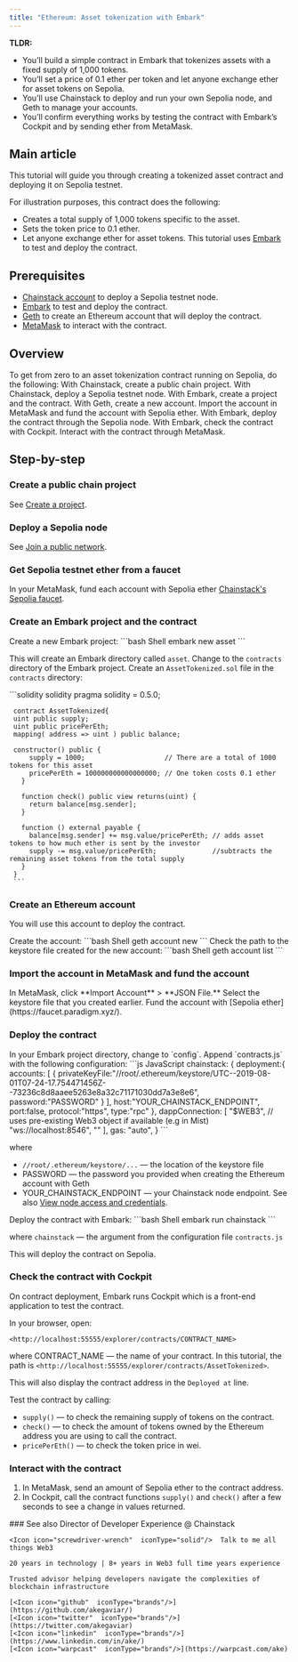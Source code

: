 ```yaml
---
title: "Ethereum: Asset tokenization with Embark"
---
```


**TLDR:**
* You’ll build a simple contract in Embark that tokenizes assets with a fixed supply of 1,000 tokens.
* You’ll set a price of 0.1 ether per token and let anyone exchange ether for asset tokens on Sepolia.
* You’ll use Chainstack to deploy and run your own Sepolia node, and Geth to manage your accounts.
* You’ll confirm everything works by testing the contract with Embark’s Cockpit and by sending ether from MetaMask.

## Main article

This tutorial will guide you through creating a tokenized asset contract and deploying it on Sepolia testnet.

For illustration purposes, this contract does the following:

* Creates a total supply of 1,000 tokens specific to the asset.
* Sets the token price to 0.1 ether.
* Let anyone exchange ether for asset tokens. This tutorial uses [Embark](https://framework.embarklabs.io/) to test and deploy the contract.

## Prerequisites

* [Chainstack account](https://console.chainstack.com/) to deploy a Sepolia testnet node.
* [Embark](https://framework.embarklabs.io/) to test and deploy the contract.
* [Geth](https://geth.ethereum.org/) to create an Ethereum account that will deploy the contract.
* [MetaMask](https://metamask.io/) to interact with the contract.

## Overview

To get from zero to an asset tokenization contract running on Sepolia, do the following:
<Steps>
  <Step>
  With Chainstack, create a <Tooltip tip="public chain project- a project to join public networks">public chain project</Tooltip>.
  </Step>
  <Step>
  With Chainstack, deploy a Sepolia testnet node.
  </Step>
  <Step>
  With Embark, create a project and the contract.
  </Step>
  <Step>
  With Geth, create a new account.
  </Step>
  <Step>
    Import the account in MetaMask and fund the account with Sepolia ether.
  </Step>
  <Step>
    With Embark, deploy the contract through the Sepolia node.
  </Step>
  <Step>
    With Embark, check the contract with Cockpit.
  </Step>
  <Step>
  Interact with the contract through MetaMask.
  </Step>
</Steps>

## Step-by-step

### Create a public chain project

See [Create a project](/docs/manage-your-project#create-a-project).

### Deploy a Sepolia node

See [Join a public network](/docs/manage-your-networks#join-a-public-network).

### Get Sepolia testnet ether from a faucet

In your MetaMask, fund each account with Sepolia ether [Chainstack's Sepolia faucet](https://faucet.chainstack.com).

### Create an Embark project and the contract

<Steps>
  <Step>
    Create a new Embark project:

   <CodeGroup>
     ```bash Shell
     embark new asset
     ```
   </CodeGroup>

   This will create an Embark directory called `asset`.
  </Step>
  <Step>
    Change to the `contracts` directory of the Embark project.
  </Step>
  <Step>
    Create an `AssetTokenized.sol` file in the `contracts` directory:

   <CodeGroup>
     ```solidity solidity
     pragma solidity = 0.5.0;

     contract AssetTokenized{
     uint public supply;
     uint public pricePerEth;
     mapping( address => uint ) public balance;

     constructor() public {
         supply = 1000;                    // There are a total of 1000 tokens for this asset
         pricePerEth = 100000000000000000; // One token costs 0.1 ether
       }

       function check() public view returns(uint) {
         return balance[msg.sender];
       }

       function () external payable {
         balance[msg.sender] += msg.value/pricePerEth; // adds asset tokens to how much ether is sent by the investor
         supply -= msg.value/pricePerEth;              //subtracts the remaining asset tokens from the total supply
       }
     }
     ```
   </CodeGroup>
  </Step>
</Steps>

### Create an Ethereum account

You will use this account to deploy the contract.

<Steps>
  <Step>
    Create the account:

   <CodeGroup>
     ```bash Shell
     geth account new
     ```
   </CodeGroup>
  </Step>
  <Step>
    Check the path to the keystore file created for the new account:

   <CodeGroup>
     ```bash Shell
     geth account list
     ```
   </CodeGroup>
  </Step>
</Steps>

### Import the account in MetaMask and fund the account

<Steps>
  <Step>
    In MetaMask, click **Import Account** > **JSON File.**
  </Step>
  <Step>
    Select the keystore file that you created earlier.
  </Step>
  <Step>
    Fund the account with [Sepolia ether](https://faucet.paradigm.xyz/).
  </Step>
</Steps>

### Deploy the contract

<Steps>
  <Step>
    In your Embark project directory, change to `config`.
  </Step>
  <Step>
    Append `contracts.js` with the following configuration:

   <CodeGroup>
     ```js JavaScript
     chainstack: {
       deployment:{
         accounts: [
             {
               privateKeyFile:"//root/.ethereum/keystore/UTC--2019-08-01T07-24-17.754471456Z- -73236c8d8aaee5263e8a32c71171030dd7a3e8e6",
               password:"PASSWORD"
             }
         ],
         host:"YOUR_CHAINSTACK_ENDPOINT",
         port:false,
         protocol:"https",
         type:"rpc"
       },
       dappConnection: [
         "$WEB3",  // uses pre-existing Web3 object if available (e.g in Mist)
         "ws://localhost:8546",
         "<http://localhost:8545>"
       ],
       gas: "auto",
     }
     ```
   </CodeGroup>

   where

   * `//root/.ethereum/keystore/...` — the location of the keystore file
   * PASSWORD — the password you provided when creating the Ethereum account with Geth
   * YOUR\_CHAINSTACK\_ENDPOINT — your Chainstack node endpoint. See also [View node access and credentials](/docs/manage-your-node#view-node-access-and-credentials).
  </Step>
  <Step>
    Deploy the contract with Embark:

   <CodeGroup>
     ```bash Shell
     embark run chainstack
     ```
   </CodeGroup>

   where `chainstack` — the argument from the configuration file `contracts.js`

   This will deploy the contract on Sepolia.
  </Step>
</Steps>

### Check the contract with Cockpit

On contract deployment, Embark runs Cockpit which is a front-end application to test the contract.

In your browser, open:

`<http://localhost:55555/explorer/contracts/CONTRACT_NAME>`

where CONTRACT\_NAME — the name of your contract. In this tutorial, the path is `<http://localhost:55555/explorer/contracts/AssetTokenized>`.

This will also display the contract address in the `Deployed at` line.

Test the contract by calling:

* `supply()` — to check the remaining supply of tokens on the contract.
* `check()` — to check the amount of tokens owned by the Ethereum address you are using to call the contract.
* `pricePerEth()` — to check the token price in wei.

### Interact with the contract

1. In MetaMask, send an amount of Sepolia ether to the contract address.
2. In Cockpit, call the contract functions `supply()` and `check()` after a few seconds to see a change in values returned.

<Info>
  ### See also
    <CardGroup>
      <Card title="Ethereum: Academic certificates with Truffle" href="/docs/ethereum-tutorial-academic-certificates-with-truffle" icon="angle-right" horizontal />
      <Card title="Ethereum: Trust fund account with Remix" href="/docs/ethereum-tutorial-trust-fund-account-with-remix" icon="angle-right" horizontal />
    </CardGroup>
</Info>

<CardGroup>
  <Card title="Ake" img="/images/docs/profile_images/1719912994363326464/8_Bi4fdM_400x400.jpg">
    <Icon icon="code"  iconType="solid"/>Director of Developer Experience @ Chainstack

    <Icon icon="screwdriver-wrench"  iconType="solid"/>  Talk to me all things Web3

    20 years in technology | 8+ years in Web3 full time years experience

    Trusted advisor helping developers navigate the complexities of blockchain infrastructure

    [<Icon icon="github"  iconType="brands"/>](https://github.com/akegaviar/)
    [<Icon icon="twitter"  iconType="brands"/>](https://twitter.com/akegaviar)
    [<Icon icon="linkedin"  iconType="brands"/>](https://www.linkedin.com/in/ake/)
    [<Icon icon="warpcast"  iconType="brands"/>](https://warpcast.com/ake)
  </Card>
</CardGroup>
